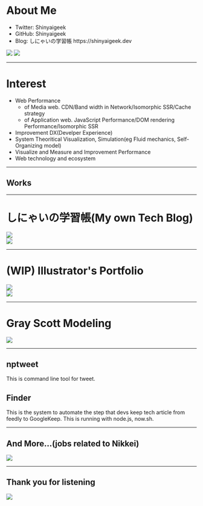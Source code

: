 <!-- classes: title -->

# About Me


<div className="table" id="one">
  <Block content={"name: Shinobu Hayashi (林　仁) aka しにゃい"} />
  <Block content={"Web ( server | browser | edge )-side developer"} />
  <Block content={"Web developer in Nikkei (internship student)"} />
  <Block
    content={
      "A Student in University of Tokyo, majoring in Environmental Engineering and System Theory."
    }
  />
</div>
<div className="profile">
  <ul className="sns">
    <li>Twitter: Shinyaigeek</li>
    <li>GitHub: Shinyaigeek</li>
    <li>Blog: しにゃいの学習帳 https://shinyaigeek.dev</li>
  </ul>
  <img src="../icon.png" id="icon" />
  <img src="../yoro.png" id="icon" />
</div>

---

# Interest

- Web Performance
  - of Media web. CDN/Band width in Network/Isomorphic SSR/Cache strategy
  - of Application web. JavaScript Performance/DOM rendering Performance/Isomorphic SSR
- Improvement DX(Develper Experience)
- System Theoritical Visualization, Simulation(eg Fluid mechanics, Self-Organizing model)
- Visualize and Measure and Improvement Performance 
- Web technology and ecosystem

---

## Works

---

# しにゃいの学習帳(My own Tech Blog)

<div className="table_work">
  <img src="../shinyai.png" id="shinyai" />
  <div className="right">
    <Block
      content={
        "GCP CloudRun/React/JSX(as template)/Sass/Node.js/webpack/TypeScript/Contentful/CloudFlare"
      }
    />
    <Block content={"This System can make web page DYNAMICALLY"} />
    <Block
      content={"TTFB is bottleneck in SSR, but properly Cache strategy can eliminate this problem"}
    />
    <img src="../lighthouse.png" />
  </div>
</div>

---

# (WIP) Illustrator's Portfolio

<div className="table_work">
  <img src="../ill.png" id="shinyai" />
  <div className="right">
    <Block
      content={"Now.sh/React/TypeScript/Sass/Workbox/Contentful/parcel"}
    />
    <Block content={"This System enables non-developper to update website easily"} />
    <Block
      content={"Illustrator's portfolio site is Gallery, so image occupies most of band width.I deel with this problem with CDN and lazy load"}
    />
    <img src="../illp.png" />
  </div>
</div>

---
# Gray Scott Modeling

<div className="table_work">
  <img src="../gray-scott.png" id="shinyai" />
  <div className="right">
    <Block content={"Gray-Scott model is one of the self orgnization model, which is one area of System Theory"} />
    <Block content={"There is a lot of cells, and each cells act and make effects on each other, and then, some pattern will appear as Emergence"} />
  </div>
</div>

---

## nptweet
This is command line tool for tweet.

## Finder
This is the system to automate the step that devs keep tech article from feedly to GoogleKeep.
This is running with node.js, now.sh.

---
## And More...(jobs related to Nikkei)
<img src="../off.png" />

---

## Thank you for listening

<img src="../peco.png" />